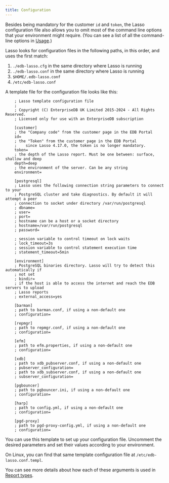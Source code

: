 ```yaml
---
title: Configuration
---
```


Besides being mandatory for the customer `id` and `token`, the Lasso
configuration file also allows you to omit most of the command line
options that your environment might require. (You can see a list of all
the command-line options in [Usage](usage).)

Lasso looks for configuration files in the following paths, in this
order, and uses the first match:

1. `./edb-lasso.cfg` in the same directory where Lasso is running
2. `./edb-lasso.conf` in the same directory where Lasso is running
3. `$HOME/.edb-lasso.conf`
4. `/etc/edb-lasso.conf`

A template file for the configuration file looks like this:

```
    ; Lasso template configuration file
    ;
    ; Copyright (C) EnterpriseDB UK Limited 2015-2024 - All Rights Reserved.
    ; Licensed only for use with an EnterpriseDB subscription

    [customer]
    ; the "Company code" from the customer page in the EDB Portal
    id=
    ; the "Token" from the customer page in the EDB Portal
    ;    since Lasso 4.17.0, the token is no longer mandatory.
    token=
    ; the depth of the Lasso report. Must be one between: surface, shallow and deep
    depth=deep
    ; the environment of the server. Can be any string
    environment=

    [postgresql]
    ; Lasso uses the following connection string parameters to connect to your
    ; PostgreSQL cluster and take diagnostics. By default it will attempt a peer
    ; connection to socket under directory /var/run/postgresql
    ; dbname=
    ; user=
    ; port=
    ; hostname can be a host or a socket directory
    ; hostname=/var/run/postgresql
    ; password=

    ; session variable to control timeout on lock waits
    ; lock_timeout=3s
    ; session variable to control statement execution time
    ; statement_timeout=5min

    [environment]
    ; PostgreSQL binaries directory. Lasso will try to detect this automatically if
    ; not set
    ; bindir=
    ; if the host is able to access the internet and reach the EDB servers to upload
    ; Lasso reports
    ; external_access=yes

    [barman]
    ; path to barman.conf, if using a non-default one
    ; configuration=

    [repmgr]
    ; path to repmgr.conf, if using a non-default one
    ; configuration=

    [efm]
    ; path to efm.properties, if using a non-default one
    ; configuration=

    [xdb]
    ; path to xdb_pubserver.conf, if using a non-default one
    ; pubserver_configuration=
    ; path to xdb_subserver.conf, if using a non-default one
    ; subserver_configuration=

    [pgbouncer]
    ; path to pgbouncer.ini, if using a non-default one
    ; configuration=

    [harp]
    ; path to config.yml, if using a non-default one
    ; configuration=

    [pgd-proxy]
    ; path to pgd-proxy-config.yml, if using a non-default one
    ; configuration=
```

You can use this template to set up your configuration file. Uncomment 
the desired parameters and set their values according to your
environment.

On Linux, you can find that same template configuration
file at `/etc/edb-lasso.conf.templ`.

You can see more details about how each of these arguments is used in
[Report types](report-types).
